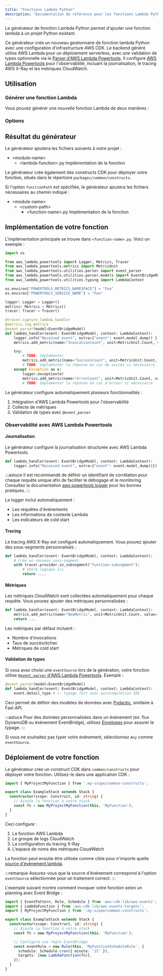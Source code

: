 ```yaml
---
title: "Fonctions Lambda Python"
description: "Documentation de référence pour les fonctions Lambda Python"
---
```





Le générateur de fonction Lambda Python permet d'ajouter une fonction lambda à un projet Python existant.

Ce générateur crée un nouveau gestionnaire de fonction lambda Python avec une configuration d'infrastructure AWS CDK. Le backend généré utilise AWS Lambda pour un déploiement serverless, avec une validation de types optionnelle via le [Parser d'AWS Lambda Powertools](https://docs.powertools.aws.dev/lambda/python/latest/utilities/parser/). Il configure [AWS Lambda Powertools](https://docs.powertools.aws.dev/lambda/python/latest/) pour l'observabilité, incluant la journalisation, le tracing AWS X-Ray et les métriques CloudWatch.

## Utilisation

### Générer une fonction Lambda

Vous pouvez générer une nouvelle fonction Lambda de deux manières :

<RunGenerator generator="py#lambda-function" />

### Options

<GeneratorParameters generator="py#lambda-function" />

## Résultat du générateur

Le générateur ajoutera les fichiers suivants à votre projet :

<FileTree>

- \<module-name>
  - \<lambda-function>.py Implémentation de la fonction

</FileTree>

Le générateur crée également des constructs CDK pour déployer votre fonction, situés dans le répertoire `packages/common/constructs`.

Si l'option `functionPath` est spécifiée, le générateur ajoutera les fichiers nécessaires au chemin indiqué :

<FileTree>

- \<module-name>
  - \<custom-path>
    - \<function-name>.py Implémentation de la fonction

</FileTree>

## Implémentation de votre fonction

L'implémentation principale se trouve dans `<function-name>.py`. Voici un exemple :

```python
import os

from aws_lambda_powertools import Logger, Metrics, Tracer
from aws_lambda_powertools.metrics import MetricUnit
from aws_lambda_powertools.utilities.parser import event_parser
from aws_lambda_powertools.utilities.parser.models import EventBridgeModel
from aws_lambda_powertools.utilities.typing import LambdaContext

os.environ["POWERTOOLS_METRICS_NAMESPACE"] = "Foo"
os.environ["POWERTOOLS_SERVICE_NAME"] = "Foo"

logger: Logger = Logger()
metrics: Metrics = Metrics()
tracer: Tracer = Tracer()

@tracer.capture_lambda_handler
@metrics.log_metrics
@event_parser(model=EventBridgeModel)
def lambda_handler(event: EventBridgeModel, context: LambdaContext):
    logger.info("Received event", extra={"event": event.model_dump() })
    metrics.add_metric(name="InvocationCount", unit=MetricUnit.Count, value=1)

    try:
        # TODO: Implémenter
        metrics.add_metric(name="SuccessCount", unit=MetricUnit.Count, value=1)
        # TODO: Implémenter la réponse en cas de succès si nécessaire
    except Exception as e:
        logger.exception(e)
        metrics.add_metric(name="ErrorCount", unit=MetricUnit.Count, value=1)
        # TODO: Implémenter la réponse en cas d'erreur si nécessaire
```

Le générateur configure automatiquement plusieurs fonctionnalités :

1. Intégration d'AWS Lambda Powertools pour l'observabilité
2. Collecte de métriques  
3. Validation de types avec `@event_parser`

### Observabilité avec AWS Lambda Powertools

#### Journalisation

Le générateur configure la journalisation structurée avec AWS Lambda Powertools.

```python
def lambda_handler(event: EventBridgeModel, context: LambdaContext):
    logger.info("Received event", extra={"event": event.model_dump()})
```

:::astuce
Il est recommandé de définir un identifiant de corrélation pour chaque requête unique afin de faciliter le débogage et le monitoring. Consultez la documentation [aws powertools logger](https://docs.powertools.aws.dev/lambda/python/2.22.0/core/logger/#setting-a-correlation-id) pour les bonnes pratiques.
:::

Le logger inclut automatiquement :

- Les requêtes d'événements
- Les informations de contexte Lambda  
- Les indicateurs de cold start

#### Tracing

Le tracing AWS X-Ray est configuré automatiquement. Vous pouvez ajouter des sous-segments personnalisés :

```python
def lambda_handler(event: EventBridgeModel, context: LambdaContext):
    # Crée un nouveau sous-segment
    with tracer.provider.in_subsegment("function-subsegment"):
        # Votre logique ici
        return ....
```

#### Métriques

Les métriques CloudWatch sont collectées automatiquement pour chaque requête. Vous pouvez ajouter des métriques personnalisées :

```python
def lambda_handler(event: EventBridgeModel, context: LambdaContext):
    metrics.add_metric(name="NewMetric", unit=MetricUnit.Count, value=1)
    return ...
```

Les métriques par défaut incluent :

- Nombre d'invocations  
- Taux de succès/échec  
- Métriques de cold start

#### Validation de types

Si vous avez choisi une `eventSource` lors de la génération, votre fonction utilise [`@event_parser` d'AWS Lambda Powertools](https://docs.powertools.aws.dev/lambda/python/latest/utilities/parser/). Exemple :

```python {3}
@event_parser(model=EventBridgeModel)
def lambda_handler(event: EventBridgeModel, context: LambdaContext):
    event.detail_type # <- typage fort avec autocomplétion IDE
```

Ceci permet de définir des modèles de données avec [Pydantic](https://docs.pydantic.dev/latest/), similaire à <Link path="guides/fastapi">Fast API</Link>.

:::astuce
Pour des données personnalisées dans un événement (ex: flux DynamoDB ou événement EventBridge), utilisez [Envelopes](https://docs.powertools.aws.dev/lambda/python/latest/utilities/parser/#envelopes) pour assurer le typage.
:::

Si vous ne souhaitez pas typer votre événement, sélectionnez `Any` comme `eventSource`.

## Déploiement de votre fonction

Le générateur crée un construct CDK dans `common/constructs` pour déployer votre fonction. Utilisez-le dans une application CDK :

```ts
import { MyProjectMyFunction } from ':my-scope/common-constructs';

export class ExampleStack extends Stack {
  constructor(scope: Construct, id: string) {
    // Ajoute la fonction à votre stack
    const fn = new MyProjectMyFunction(this, 'MyFunction');
  }
}
```

Ceci configure :

1. La fonction AWS Lambda  
2. Le groupe de logs CloudWatch  
3. La configuration du tracing X-Ray  
4. L'espace de noms des métriques CloudWatch

La fonction peut ensuite être utilisée comme cible pour n'importe quelle [source d'événement lambda](https://docs.powertools.aws.dev/lambda/python/latest/utilities/parser/).

:::remarque
Assurez-vous que la source d'événement correspond à l'option `eventSource` sélectionnée pour un traitement correct.
:::

L'exemple suivant montre comment invoquer votre fonction selon un planning avec Event Bridge :

```ts
import { EventPattern, Rule, Schedule } from 'aws-cdk-lib/aws-events';
import { LambdaFunction } from 'aws-cdk-lib/aws-events-targets';
import { MyProjectMyFunction } from ':my-scope/common-constructs';

export class ExampleStack extends Stack {
  constructor(scope: Construct, id: string) {
    // Ajoute la fonction à votre stack
    const fn = new MyProjectMyFunction(this, 'MyFunction');

    // Configure une règle EventBridge
    const eventRule = new Rule(this, 'MyFunctionScheduleRule', {
      schedule: Schedule.cron({ minute: '15' }),
      targets: [new LambdaFunction(fn)],
    });
  }
}
```